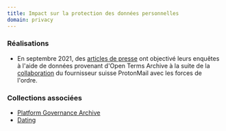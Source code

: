 ```yaml
---
title: Impact sur la protection des données personnelles
domain: privacy
---
```


### Réalisations

- En septembre 2021, des [articles de presse](https://techcrunch.com/2021/09/06/protonmail-logged-ip-address-of-french-activist-after-order-by-swiss-authorities/) ont objectivé leurs enquêtes à l'aide de données provenant d'Open Terms Archive à la suite de la [collaboration](https://opentermsarchive.org/case-studies/protonmail-clarifies-its-privacy-policies) du fournisseur suisse ProtonMail avec les forces de l'ordre.


### Collections associées

- [Platform Governance Archive](https://github.com/OpenTermsArchive/pga-versions/)
- [Dating](https://github.com/OpenTermsArchive/dating-versions/)
